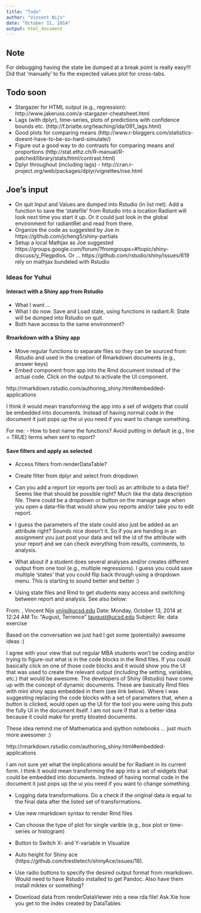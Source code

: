 ```yaml
---
title: "Todo"
author: "Vincent Nijs"
date: "October 11, 2014"
output: html_document
---
```


## Note

For debugging having the state be dumped at a break point is really easy!!! Did that 'manually' to fix the expected values plot for cross-tabs.

## Todo soon

- Stargazer for HTML output (e.g., regression): http://www.jakeruss.com/a-stargazer-cheatsheet.html
- Lags (with dplyr), time-series, plots of predictions with confidence bounds etc. (http://f.briatte.org/teaching/ida/091_lags.html)
- Good plots for comparing means (http://www.r-bloggers.com/statistics-doesnt-have-to-be-so-hard-simulate/)
- Figure out a good way to do contrasts for comparing means and proportions (http://stat.ethz.ch/R-manual/R-patched/library/stats/html/contrast.html)
- Dplyr throughout (including lags) - http://cran.r-project.org/web/packages/dplyr/vignettes/nse.html

## Joe's input
- On quit Input and Values are dumped into Rstudio (in list rret). Add a function to save the 'statefile' from Rstudio into a location Radiant will look next time you start it up. Or it could just look in the global environment for radiantRet and read from there.
- Organize the code as suggested by Joe in https://github.com/jcheng5/shiny-partials
- Setup a local Mathjax as Joe suggested https://groups.google.com/forum/?fromgroups=#!topic/shiny-discuss/y_Plegpdlos. Or ... https://github.com/rstudio/shiny/issues/619 rely on mathjax bundeled with Rstudio

### Ideas for Yuhui

#### Interact with a Shiny app from Rstudio
* What I want ...
* What I do now. Save and Load state, using functions in radiant.R. State will be dumped into Rstudio on quit.
* Both have access to the same environment?

#### Rmarkdown with a Shiny app
- Move regular functions to separate files so they can be sourced from Rstudio and used 
in the creation of Rmarkdown documents (e.g., answer keys)
- Embed component from app into the Rmd document instead of the actual code. Click on the output to activate the UI component.

http://rmarkdown.rstudio.com/authoring_shiny.html#embedded-applications

I think it would mean transforming the app into a set of widgets that could be embedded into documents. Instead of having normal code in the document it just pops up the ui you need if you want to change something.



For me:
- How to best name the functions? Avoid putting in default (e.g., line = TRUE) terms when sent to report?


#### Save filters and apply as selected
* Access filters from renderDataTable?
* Create filter from dplyr and select from dropdown




- Can you add a report (or reports per tool) as an attribute to a data file? Seems like that should be possible right? Much like the data description file. There could be a dropdown or button on the manage page when you open a data-file that would show you reports and/or take you to edit report. 
- I guess the parameters of the state could also just be added as an attribute right? Sounds nice doesn't it. So if you are handing in an assignment you just post your data and tell the id of the attribute with your report and we can check everything from results, comments, to analysis. 
- What about if a student does several analyses and/or creates different output from one tool (e.g., multiple regressions). I guess you could save multiple 'states' that you could flip back through using a dropdown menu. This is starting to sound better and better :)

- Using state files and Rmd to get students easy access and switching between report and analysis. See also below:

From: <Nijs>, Vincent Nijs <vnijs@ucsd.edu>
Date: Monday, October 13, 2014 at 12:24 AM
To: "August, Terrence" <taugust@ucsd.edu>
Subject: Re: data exercise

Based on the conversation we just had I got some (potentially) awesome ideas :)

I agree with your view that out regular MBA students won’t be coding and/or trying to figure-out what is in the code blocks in the Rmd files. If you could basically click on one of those code blocks and it would show you the UI that was used to create the relevant output (including the setting, variables, etc.) that would be awesome. The developers of Shiny (Rstudio) have come up with the concept of dynamic documents. These are basically Rmd files with mini shiny apps embedded in them (see link below). Where I was suggesting replacing the code blocks with a set of parameters that, when a button is clicked, would open up the UI for the tool you were using this puts the fully UI in the document itself. I am not sure if that is a better idea because it could make for pretty bloated documents.

These idea remind me of Mathematica and ipython notebooks … just much more awesomer :)

http://rmarkdown.rstudio.com/authoring_shiny.html#embedded-applications

I am not sure yet what the implications would be for Radiant in its current form. I think it would mean transforming the app into a set of widgets that could be embedded into documents. Instead of having normal code in the document it just pops up the ui you need if you want to change something.


- Logging data transformations. Do a check if the original data is equal to the final data after the listed set of
transformations.


- Use new rmarkdown syntax to render Rmd files
- Can choose the type of plot for single varible (e.g., box plot or time-series or histogram)
- Button to Switch X- and Y-variable in Visualize
- Auto height for Shiny ace (https://github.com/trestletech/shinyAce/issues/18).
- Use radio buttons to specify the desired output format from rmarkdown. Would need to have Rstudio installed
to get Pandoc. Also have them install miktex or something?
- Download data from renderDataViewer into a new rda file! Ask Xie how you get to the index created by DataTables


